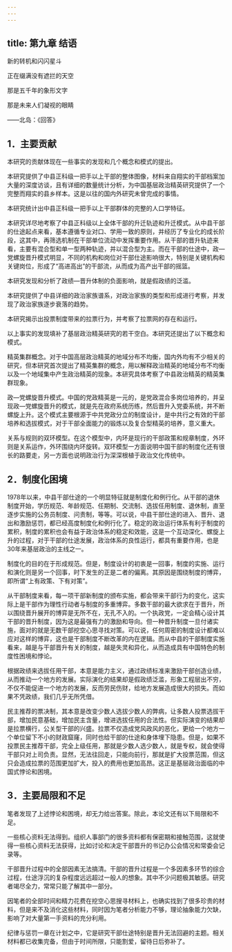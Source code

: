 ```yaml
---
---
---
```

title: 第九章 结语
---





新的转机和闪闪星斗

正在缀满没有遮拦的天空

那是五千年的象形文字

那是未来人们凝视的眼睛

——北岛：《回答》



## 1．主要贡献

本研究的贡献体现在一些事实的发现和几个概念和模式的提出。

本研究提供了中县正科级一把手以上干部的整体图像，材料来自翔实的干部档案加大量的深度访谈，且有详细的数量统计分析，为中国基层政治精英研究提供了一个完整而翔实的县乡样本。这是以往的国内外研究未曾完成的事情。

本研究统计出中县正科级一把手以上干部群体的完整的人口学特征。

本研究详尽地考察了中县正科级以上全体干部的升迁轨迹和升迁模式。从中县干部的仕途起点来看，基本遵循专业对口、学用一致的原则，并经历了专业化的成长阶段，这其中，再筛选机制在干部单位流动中发挥重要作用。从干部的晋升轨迹来看，主要有混合型和单一型两种轨迹，并以混合型为主。而在干部的仕途中，政—党螺旋晋升模式明显，不同的机构和岗位对干部仕途影响很大，特别是关键机构和关键岗位，形成了“高进高出”的干部流，从而成为高产出干部的摇篮。

本研究发现和分析了政绩—晋升体制的负面影响，就是假政绩的泛滥。

本研究提供了中县详细的政治家族谱系，对政治家族的类型和形成进行考察，并发现了政治家族逐步衰落的趋势。

本研究揭示出投票制度带来的拉票行为，并考察了拉票网的存在和运行。

以上事实的发现填补了基层政治精英研究的若干空白。本研究还提出了以下概念和模式。

精英集群概念。对于中国高层政治精英的地域分布不均衡，国内外均有不少相关的研究，但本研究首次提出了精英集群的概念，用以解释政治精英的地域分布不均衡以及一个地域集中产生政治精英的现象。本研究具体考察了中县政治精英的精英集群现象。

政—党螺旋晋升模式。中国的党政精英是一元的，是党政混合多岗位培养的，并呈现政—党螺旋晋升的模式，就是先在政府系统历练，然后晋升入党委系统，并不断螺旋上升。这个模式主要根源于中共党政分立的制度设计，是中共行之有效的干部培养和选拔模式，对于干部全面能力的锻炼以及复合型精英的培养，意义重大。

关系与规则的双环模型。在这个模型中，内环是现行的干部政策和规章制度，外环则是关系运作，外环围绕内环旋转。双环模型一方面说明中国干部的制度化还有很长的路要走，另一方面也说明政治行为深深根植于政治文化传统中。



## 2．制度化困境

1978年以来，中县干部仕途的一个明显特征就是制度化和例行化。从干部的退休制度开始，学历规范、年龄规范、任期制、交流制、选拔任用制度、退休制，直至逐步实施的公务员制度、问责制，等等。可以说，中县干部仕途的进入、晋升、退出和激励惩罚，都已经高度制度化和例行化了。稳定的政治运行体系有利于制度的累积，制度的累积也会有益于政治体系的稳定和效能，这是一个互动深化、螺旋上升的过程，对于干部的仕途发展，政治体系的良性运行，都具有重要作用，也是30年来基层政治的主线之一。

制度化的目的在于形成规范。但是，制度设计的初衷是一回事，制度的实施、运行和演化则是另一个回事，时下发生的正是二者的偏离。其原因是围绕制度的博弈，即所谓“上有政策、下有对策”。

从干部制度来看，每一项干部新制度的颁布实施，都会带来干部行为的变化，这实际上是干部作为理性行动者与制度的多重博弈。多数干部的最大欲求在于晋升，所以围绕晋升展开的博弈是无所不在，无孔不入的。一个执政党，一定会精心设计其干部的晋升制度，因为这是最强有力的激励和导向。但一种晋升制度一旦付诸实施，面对的就是无数干部挖空心思寻找对策。可以说，任何周密的制度设计都难以应对这样的博弈，这也是干部制度不断改革的内在逻辑。而从中县的干部制度实施看来，越是与干部晋升有关的制度，越是失灵和异化，从而造成具有中国特色的制度性困境和悖论。

根据政绩来选拔任用干部，本意是能力主义，通过政绩标准来激励干部创造业绩，从而推动一个地方的发展。实际演化的结果却是假政绩泛滥，形象工程层出不穷，不仅不能促进一个地方的发展，反而劳民伤财，给地方发展造成很大的损失。而如果不凭政绩，我们几乎无所凭借。

民主推荐的票决制，其本意是改变少数人选拔少数人的弊病，让多数人投票选拔干部，增加民意基础，增加民主含量，增进选拔任用的合法性。但实际演变的结果却是拉票横行，公关型干部的兴盛。拉票不仅造成党风政风的恶化，更给一个地方一个单位留下不小的财政窟窿，同时也给干部的仕途和身体埋下隐患。但是，如果不投票民主推荐干部，完全上级任用，那就是少数人选少数人，就是专权，就会使得干部只对上司负责。显然，无法往回走，只能向前行，那就是扩大投票范围，但这只会造成拉票的范围更加扩大，投入的费用也更加高昂。这正是基层政治面临的中国式悖论和困境。

## 3．主要局限和不足

笔者发现了上述悖论和困境，却无力给出答案。除此，本论文还有以下局限和不足。

一些核心资料无法得到。组织人事部门的很多资料都有保密期和接触范围，这就使得一些核心资料无法获得，比如讨论和决定干部晋升的书记办公会情况和常委会记录等。

干部晋升过程中的全部因素无法搞清。干部的晋升过程是一个多因素多环节的综合过程，仕途浮沉的复杂程度远远超过一般人的想象。其中不少问题极其敏感。研究者竭尽全力，常常只能了解其中一部分。

因笔者的全部时间和精力花费在挖空心思搜寻材料上，也确实找到了很多珍贵的材料，但是来不及消化这些材料，同时因为笔者分析能力不够，理论抽象能力欠缺，影响了对大量第一手资料的充分利用。

纪律与惩罚一章在计划之中，它是研究干部仕途特别是晋升无法回避的主题。相关材料都已收集完备，但由于时间所限，只能割爱，留待日后弥补了。

